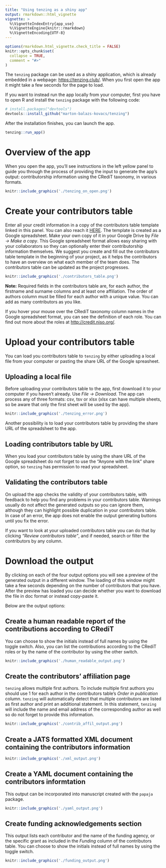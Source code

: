```yaml
---
title: "Using tenzing as a shiny app"
output: rmarkdown::html_vignette
vignette: >
  %\VignetteIndexEntry{app_use}
  %\VignetteEngine{knitr::rmarkdown}
  %\VignetteEncoding{UTF-8}
---
```


```r
options(rmarkdown.html_vignette.check_title = FALSE)
knitr::opts_chunk$set(
  collapse = TRUE,
  comment = "#>"
)
```

The `tenzing` package can be used as a shiny application, which is already embedded in a webpage: [https://tenzing.club/](https://tenzing.club/). When you first open the app it might take a few seconds for the page to load.

If you want to instead run the app locally from your computer, first you have to open R and install the `tenzing` package with the following code:

```r
# install.packages("devtools")
devtools::install_github("marton-balazs-kovacs/tenzing")
```

After the installation finishes, you can launch the app.

```r
tenzing::run_app()
```

# Overview of the app

When you open the app, you'll see instructions in the left yellow panel to guide you through the process of providing the input to generate the app's output: contributorship information using the CRediT taxonomy, in various formats.

```r
knitr::include_graphics('./tenzing_on_open.png')
```

# Create your contributors table

Enter all your credit information in a copy of the contributors table template linked in this panel. You can also reach it [HERE](https://docs.google.com/spreadsheets/d/1Gl0cwqN_nTsdFH9yhSvi9NypBfDCEhViGq4A3MnBrG8/edit?usp=sharing). The template is created as a Google spreadsheet. Make your own copy of it in your Google Drive by _File -> Make a copy_. This Google spreadsheet format allows easy sharing with your collaborators so they can optionally enter their contributorship information themselves. We suggest you create and fill out the contributors table template in the beginning of your project, as it helps the contributors to have an overview on what each member of the team does. The contributors table can be updated as the project progresses.

```r
knitr::include_graphics('./contributors_table.png')
```

__Note:__ Required fields in the contributors table are, for each author, the firstname and surname columns and at least one affiliation. The order of authors column must be filled for each author with a unique value. You can add as many contributors as you like. 

If you hover your mouse over the CRediT taxonomy column names in the Google spreadsheet format, you can see the definition of each role. You can find out more about the roles at [http://credit.niso.org/](http://credit.niso.org/).

# Upload your contributors table

You can load you contributors table to `tenzing` by either uploading a local file from your computer or pasting the share URL of the Google spreasheet.

## Uploading a local file

Before uploading your contributors table to the app, first download it to your computer if you haven't already. Use _File -> Download_. The app can process any of three formats: csv, tsv or xlsx (xlsx can have multiple sheets, so be aware that only the first sheet will be used by the app).

```r
knitr::include_graphics('./tenzing_error.png')
```

Another possibility is to load your contributors table by providing the share URL of the spreadsheet to the app.

## Loading contributors table by URL

When you load your contributors table by using the share URL of the Google spreadsheet do not forget to use the "Anyone with the link" share option, so `tenzing` has permission to read your spreadsheet.

## Validating the contributors table

On upload the app checks the validity of your contributors table, with feedback to help you find any problems in your contributors table. Warnings usually do not affect the generated outputs so you can ignore them, although they can highlight possible duplication in your contributors table. In case of an error, the app does not enable the output generating buttons until you fix the error.

If you want to look at your uploaded contributors table you can do that by clicking _"Review contributors table"_, and if needed, search or filter the contributors by any column.

# Download the output

By clicking on each of the four output options you will see a preview of the generated output in a different window. The loading of this window might take a few seconds depending on the number of contributors that you have. After the preview has loaded you can decide whether you want to download the file in doc format or instead copy-paste it.

Below are the output options:

## Create a human readable report of the contributions according to CRediT

You can choose to show the initials instead of full names by using the toggle switch. Also, you can list the contributions according to the CRediT roles or by the name of the contributor by using the other switch.

```r
knitr::include_graphics('./human_readable_output.png')
```

## Create the contributors' affiliation page

`tenzing` allows multiple first authors. To include multiple first authors you should use 1 for each author in the contributors table's _Order in publication_ column. `tenzing` will automatically detect that multiple contributors are listed as first author and print an additional statement. In this statement, `tenzing` will include the name and email address of the corresponding author as well so do not forget to provide this information.

```r
knitr::include_graphics('./contrib_affil_output.png')
```

## Create a JATS formatted XML document containing the contributors information

```r
knitr::include_graphics('./xml_output.png')
```

## Create a YAML document containing the contributors informtation

This output can be incorporated into manuscript created with the `papaja` package.

```r
knitr::include_graphics('./yaml_output.png')
```

## Create funding acknowledgements section

This output lists each contributor and the name of the funding agency, or the specific grant as included in the _Funding_ column of the contributors table. You can choose to show the initials instead of full names by using the toggle switch.

```r
knitr::include_graphics('./funding_output.png')
```